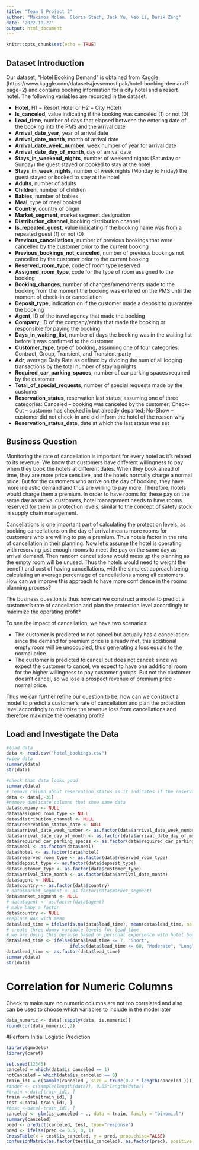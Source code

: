 ```yaml
---
title: "Team 6 Project 2"
author: "Maximos Nolan. Gloria Stach, Jack Yu, Neo Li, Darik Zeng"
date: '2022-10-27'
output: html_document
---
```


```r
knitr::opts_chunk$set(echo = TRUE)
```

## Dataset Introduction

Our dataset, "Hotel Booking Demand" is obtained from Kaggle (https://www.kaggle.com/datasets/jessemostipak/hotel-booking-demand?page=2) and contains booking information for a city hotel and a resort hotel. The following variables are recorded in the dataset.

- **Hotel**, H1 = Resort Hotel or H2 = City Hotel)
- **Is_canceled**, value indicating if the booking was canceled (1) or not (0)
- **Lead_time**, number of days that elapsed between the entering date of the booking into the PMS and the arrival date
- **Arrival_date_year**, year of arrival date
- **Arrival_date_month**, month of arrival date
- **Arrival_date_week_number**, week number of year for arrival date
- **Arrival_date_day_of_month**, day of arrival date
- **Stays_in_weekend_nights**, number of weekend nights (Saturday or Sunday) the guest stayed or booked to stay at the hotel
- **Stays_in_week_nights**, number of week nights (Monday to Friday) the guest stayed or booked to stay at the hotel
- **Adults**, number of adults
- **Children**, number of children
- **Babies**, number of babies
- **Meal**, type of meal booked
- **Country**, country of origin
- **Market_segment**, market segment designation
- **Distribution_channel**, booking distribution channel
- **Is_repeated_guest**, value indicating if the booking name was from a repeated guest (1) or not (0)
- **Previous_cancellations**, number of previous bookings that were cancelled by the customer prior to the current booking
- **Previous_bookings_not_canceled**, number of previous bookings not cancelled by the customer prior to the current booking
- **Reserved_room_type**, code of room type reserved
- **Assigned_room_type**, code for the type of room assigned to the booking
- **Booking_changes**, number of changes/amendments made to the booking from the moment the booking was entered on the PMS until the moment of check-in or cancellation
- **Deposit_type**, indication on if the customer made a deposit to guarantee the booking
- **Agent**, ID of the travel agency that made the booking
- **Company**, ID of the company/entity that made the booking or responsible for paying the booking
- **Days_in_waiting_list**, number of days the booking was in the waiting list before it was confirmed to the customer
- **Customer_type**, type of booking, assuming one of four categories: Contract, Group, Transient, and Transient-party
- **Adr**, average Daily Rate as defined by dividing the sum of all lodging transactions by the total number of staying nights
- **Required_car_parking_spaces**, number of car parking spaces required by the customer
- **Total_of_special_requests**, number of special requests made by the customer
- **Reservation_status**, reservation last status, assuming one of three categories: Canceled – booking was canceled by the customer; Check-Out – customer has checked in but already departed; No-Show – customer did not check-in and did inform the hotel of the reason why
- **Reservation_status_date**, date at which the last status was set


## Business Question

Monitoring the rate of cancellation is important for every hotel as it's related to its revenue. We know that customers have different willingness to pay when they book the hotels at different dates. When they book ahead of time, they are more price sensitive, and the hotels normally charge a normal price. But for the customers who arrive on the day of booking, they have more inelastic demand and thus are willing to pay more. Therefore, hotels would charge them a premium. In order to have rooms for these pay on the same day as arrival customers, hotel management needs to have rooms reserved for them or protection levels, similar to the concept of safety stock in supply chain management.

Cancellations is one important part of calculating the protection levels, as booking cancellations on the day of arrival means more rooms for customers who are willing to pay a premium. Thus hotels factor in the rate of cancellation in their planning. Now let's assume the hotel is operating with reserving just enough rooms to meet the pay on the same day as arrival demand. Then random cancellations would mess up the planning as the empty room will be unused. Thus the hotels would need to weight the benefit and cost of having cancellations, with the simplest approach being calculating an average percentage of cancellations among all customers. How can we improve this approach to have more confidence in the rooms planning process?

The business question is thus how can we construct a model to predict a customer's rate of cancellation and plan the protection level accordingly to maximize the operating profit?

To see the impact of cancellation, we have two scenarios:

- The customer is predicted to not cancel but actually has a cancellation: since the demand for premium price is already met, this additional empty room will be unoccupied, thus generating a loss equals to the normal price.
- The customer is predicted to cancel but does not cancel: since we expect the customer to cancel, we expect to have one additional room for the higher willingness to pay customer groups. But not the customer doesn't cancel, so we lose a prospect revenue of premium price - normal price.

Thus we can further refine our question to be, how can we construct a model to predict a customer's rate of cancellation and plan the protection level accordingly to minimize the revenue loss from cancellations and therefore maximize the operating profit?

## Load and Investigate the Data
```r
#load data
data <- read.csv("hotel_bookings.csv")
#view data
summary(data)
str(data)
```

```r
#check that data looks good
summary(data)
# remove column about reservation_status as it indicates if the reservation is cancelled
data <- data[,-31]
#remove duplicate columns that show same data
data$company <- NULL
data$assigned_room_type <- NULL
data$distribution_channel <- NULL
data$reservation_status_date <- NULL
data$arrival_date_week_number <- as.factor(data$arrival_date_week_number)
data$arrival_date_day_of_month <- as.factor(data$arrival_date_day_of_month)
data$required_car_parking_spaces <- as.factor(data$required_car_parking_spaces)
data$meal <- as.factor(data$meal)
data$hotel <- as.factor(data$hotel)
data$reserved_room_type <- as.factor(data$reserved_room_type)
data$deposit_type <- as.factor(data$deposit_type)
data$customer_type <- as.factor(data$customer_type)
data$arrival_date_month <- as.factor(data$arrival_date_month)
data$agent <- NULL
data$country <- as.factor(data$country)
# data$market_segment <- as.factor(data$market_segment)
data$market_segment <- NULL
# data$agent <- as.factor(data$agent)
# make baby a factor
data$country <- NULL
#replace NAs with mean
data$lead_time = ifelse(is.na(data$lead_time), mean(data$lead_time, na.rm = TRUE), data$lead_time)
# create three dummy variable levels for lead_time
# we are doing this because based on personal experience with hotel booking, lead time probably has a nonlinear relationship with hotel cancellation
data$lead_time <- ifelse(data$lead_time <= 7, "Short",
                        ifelse(data$lead_time <= 60, "Moderate", "Long"))
data$lead_time <- as.factor(data$lead_time)
summary(data)
str(data)
```
# Correlation for Numeric Columns
Check to make sure no numeric columns are not too correlated
and also can be used to choose which variables to include in the model later

```r
data_numeric <- data[,sapply(data, is.numeric)]
round(cor(data_numeric),2)
```

#Perform Initial Logistic Prediction
```r
library(gmodels)
library(caret)

set.seed(12345)
canceled = which(data$is_canceled == 1)
notCanceled = which(data$is_canceled == 0)
train_id1 = c(sample(canceled , size = trunc(0.7 * length(canceled ))),sample(notCanceled , size = trunc(0.7 * length(notCanceled ))))
#index <- c(sample(length(data)), 0.05*length(data))
#train <-data[train_id1, ]
train <-data[train_id1, ]
test <-data[-train_id1, ]
#test <-data[-train_id1, ]
canceled <- glm(is_canceled ~ ., data = train, family = "binomial")
summary(canceled)
pred <- predict(canceled, test, type="response")
pred <- ifelse(pred <= 0.5, 0, 1)
CrossTable(x = test$is_canceled, y = pred, prop.chisq=FALSE)
confusionMatrix(as.factor(test$is_canceled), as.factor(pred), positive = "1")
```
